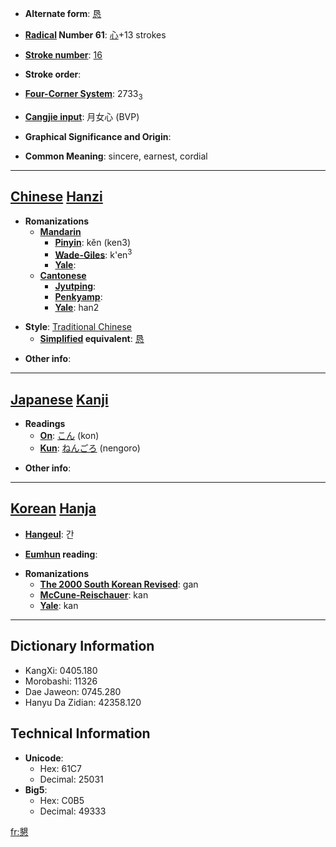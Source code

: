 * '''Alternate form''': [[恳]]

* '''[[Wiktionary:Chinese radical index| Radical]] Number 61''': [[Wiktionary:Chinese radical index 心|心]]+13 strokes

* '''[[Wiktionary:Chinese total strokes index|Stroke number]]''': [[Wiktionary:Chinese total strokes index 16|16]]

* '''Stroke order''': 

* '''[[Wiktionary:Chinese four corner index|Four-Corner System]]''': 2733<sub>3</sub>

* '''[[Wiktionary:Chinese Cangjie index|Cangjie input]]''': 月女心 (BVP)

* '''Graphical Significance and Origin''': 

* '''Common Meaning''': sincere, earnest, cordial

----

== [[Chinese]] [[Hanzi]] ==

* '''Romanizations'''
** '''[[Mandarin]]'''
*** '''[[Pinyin]]''': kěn (ken3)
*** '''[[Wade-Giles]]''': k'en<sup>3</sup>
*** '''[[Yale]]''': 
** '''[[Cantonese]]'''
*** '''[[Jyutping]]''':
*** '''[[Penkyamp]]''': 
*** '''[[Yale]]''': han2

* '''Style''': [[Traditional Chinese]] 
** '''[[Simplified Chinese|Simplified]] equivalent''': [[恳]]

* '''Other info''': 

----

== [[Japanese]] [[Kanji]] ==

* '''Readings'''
** '''[[On]]''': [[こん]] (kon)
** '''[[Kun]]''': [[ねんごろ]] (nengoro)

* '''Other info''':  

----

== [[Korean]] [[Hanja]] ==

* '''[[Hangeul]]''': 간

* '''[[Eumhun]] reading''': 

* '''Romanizations'''
** '''[[The 2000 South Korean Revised Romanization|The 2000 South Korean Revised]]''': gan
** '''[[McCune-Reischauer]]''': kan
** '''[[Yale]]''': kan

----

== Dictionary Information ==

* KangXi: 0405.180
* Morobashi: 11326
* Dae Jaweon: 0745.280
* Hanyu Da Zidian: 42358.120

== Technical Information ==

* '''Unicode''':
** Hex: 61C7
** Decimal: 25031
* '''Big5''':
** Hex: C0B5
** Decimal: 49333

[[fr:懇]]
